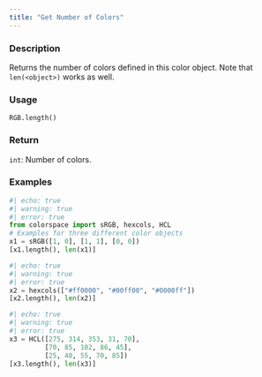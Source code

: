 ```yaml
---
title: "Get Number of Colors"
---
```


### Description

Returns the number of colors defined in this color object.
Note that `len(<object>)` works as well.

### Usage

<pre><code class='language-python'>RGB.length()</code></pre>

### Return

<code>int</code>: Number of colors.

### Examples

```python
#| echo: true
#| warning: true
#| error: true
from colorspace import sRGB, hexcols, HCL
# Examples for three different color objects
x1 = sRGB([1, 0], [1, 1], [0, 0])
[x1.length(), len(x1)]
```

```python
#| echo: true
#| warning: true
#| error: true
x2 = hexcols(["#ff0000", "#00ff00", "#0000ff"])
[x2.length(), len(x2)]
```

```python
#| echo: true
#| warning: true
#| error: true
x3 = HCL([275, 314, 353, 31, 70],
         [70, 85, 102, 86, 45],
         [25, 40, 55, 70, 85])
[x3.length(), len(x3)]
```



